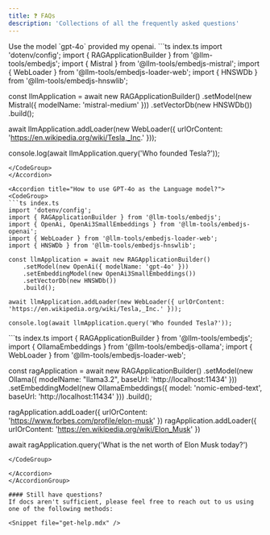 ```yaml
---
title: ❓ FAQs
description: 'Collections of all the frequently asked questions'
---
```

<AccordionGroup>
<Accordion title="How to use MistralAI language model?">
Use the model `gpt-4o` provided my openai.

<CodeGroup>
```ts index.ts
import 'dotenv/config';
import { RAGApplicationBuilder } from '@llm-tools/embedjs';
import { Mistral } from '@llm-tools/embedjs-mistral';
import { WebLoader } from '@llm-tools/embedjs-loader-web';
import { HNSWDb } from '@llm-tools/embedjs-hnswlib';

const llmApplication = await new RAGApplicationBuilder()
    .setModel(new Mistral({ modelName: 'mistral-medium' }))
    .setVectorDb(new HNSWDb())
    .build();

await llmApplication.addLoader(new WebLoader({ urlOrContent: 'https://en.wikipedia.org/wiki/Tesla,_Inc.' }));

console.log(await llmApplication.query('Who founded Tesla?'));
```
</CodeGroup>
</Accordion>

<Accordion title="How to use GPT-4o as the Language model?">
<CodeGroup>
```ts index.ts
import 'dotenv/config';
import { RAGApplicationBuilder } from '@llm-tools/embedjs';
import { OpenAi, OpenAi3SmallEmbeddings } from '@llm-tools/embedjs-openai';
import { WebLoader } from '@llm-tools/embedjs-loader-web';
import { HNSWDb } from '@llm-tools/embedjs-hnswlib';

const llmApplication = await new RAGApplicationBuilder()
    .setModel(new OpenAi({ modelName: 'gpt-4o' }))
    .setEmbeddingModel(new OpenAi3SmallEmbeddings())
    .setVectorDb(new HNSWDb())
    .build();

await llmApplication.addLoader(new WebLoader({ urlOrContent: 'https://en.wikipedia.org/wiki/Tesla,_Inc.' }));

console.log(await llmApplication.query('Who founded Tesla?'));
```
</CodeGroup>
</Accordion>

<Accordion title="I don't have OpenAI credits. How can I use a local model?">
<CodeGroup>
```ts index.ts
import { RAGApplicationBuilder } from '@llm-tools/embedjs';
import { OllamaEmbeddings } from '@llm-tools/embedjs-ollama';
import { WebLoader } from '@llm-tools/embedjs-loader-web';

const ragApplication = await new RAGApplicationBuilder()
.setModel(new Ollama({ modelName: "llama3.2", baseUrl: 'http://localhost:11434' }))
.setEmbeddingModel(new OllamaEmbeddings({ model: 'nomic-embed-text', baseUrl: 'http://localhost:11434' }))
.build();

ragApplication.addLoader({ urlOrContent: 'https://www.forbes.com/profile/elon-musk' })
ragApplication.addLoader({ urlOrContent: 'https://en.wikipedia.org/wiki/Elon_Musk' })

await ragApplication.query('What is the net worth of Elon Musk today?')
```
</CodeGroup>

</Accordion>
</AccordionGroup>

#### Still have questions?
If docs aren't sufficient, please feel free to reach out to us using one of the following methods:

<Snippet file="get-help.mdx" />
